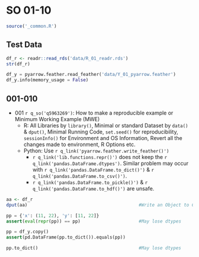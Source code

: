 # SO 01-10 {#so-q01}

```r
source('_common.R')
```

## Test Data

```r
df_r <- readr::read_rds('data/R_01_readr.rds')
str(df_r)
```

```python
df_y = pyarrow.feather.read_feather('data/Y_01_pyarrow.feather')
df_y.info(memory_usage = False)

```

## 001-010

- 001 `r q_so('q5963269')`: How to make a reproducible example or Minimum Working Example (MWE)
  - R: All Libraries by `library()`, Minimal or standard Dataset by `data()` & `dput()`, Minimal Running Code, `set.seed()` for reproducibility, `sessionInfo()` for Environment and OS Information, Revert all the changes made to environment, R Options etc.
  - Python: Use `r q_link('pyarrow.feather.write_feather()')`
    - `r q_link('lib.functions.repr()')` does not keep the `r q_link('pandas.DataFrame.dtypes')`. Similar problem may occur with `r q_link('pandas.DataFrame.to_dict()')` & `r q_link('pandas.DataFrame.to_csv()')`. 
    - `r q_link('pandas.DataFrame.to_pickle()')` & `r q_link('pandas.DataFrame.to_hdf()')` are unsafe.


```r
aa <- df_r
dput(aa)                                          #Write an Object to Console
```

```python
pp = {'x': (11, 22), 'y': [11, 22]}
assert(eval(repr(pp)) == pp)                      #May lose dtypes

```

```python
pp = df_y.copy()
assert(pd.DataFrame(pp.to_dict()).equals(pp))

pp.to_dict()                                      #May lose dtypes

```



